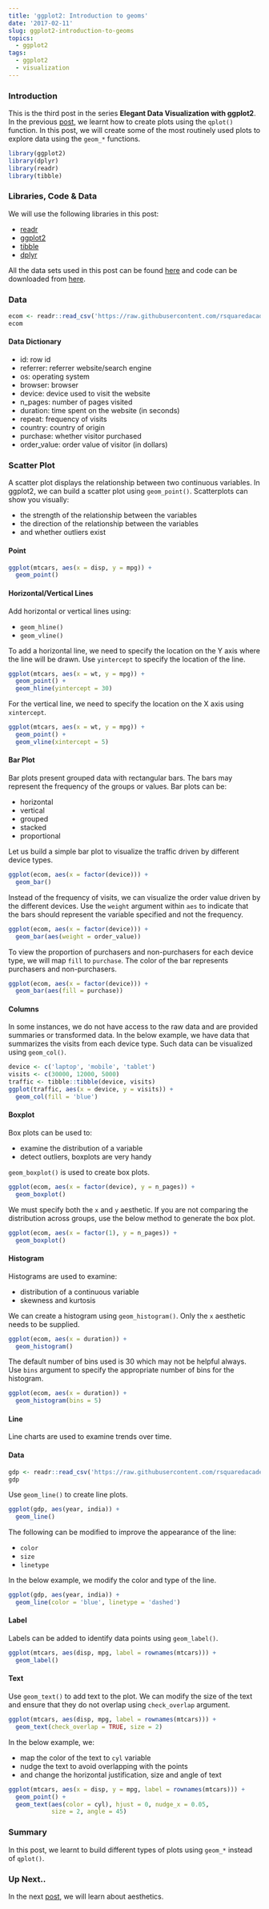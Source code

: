 ```yaml
---
title: 'ggplot2: Introduction to geoms'
date: '2017-02-11'
slug: ggplot2-introduction-to-geoms
topics:
  - ggplot2
tags:
  - ggplot2
  - visualization
---
```


### Introduction

This is the third post in the series **Elegant Data Visualization with ggplot2**. In the previous [post](https://blog.aravindhebbali.com/), we learnt how to create plots using the `qplot()` function. In this post, we will create some of the most routinely used plots to explore data using the `geom_*` functions. 

```r
library(ggplot2)
library(dplyr)
library(readr)
library(tibble)
```

### Libraries, Code & Data

We will use the following libraries in this post:

- [readr](https://readr.tidyverse.org/)
- [ggplot2](https://ggplot2.tidyverse.org/)
- [tibble](https://tibble.tidyverse.org/)
- [dplyr](https://dplyr.tidyverse.org/)

All the data sets used in this post can be found [here](https://github.com/rsquaredacademy/datasets) and code can be downloaded from [here](https://gist.github.com/rsquaredacademy/2d0d5d5b60d0ef0f4d1b227c8fb0335d).

### Data

```r
ecom <- readr::read_csv('https://raw.githubusercontent.com/rsquaredacademy/datasets/master/web.csv')
ecom
```

#### Data Dictionary

- id: row id
- referrer: referrer website/search engine
- os: operating system
- browser: browser
- device: device used to visit the website
- n_pages: number of pages visited
- duration: time spent on the website (in seconds)
- repeat: frequency of visits
- country: country of origin
- purchase: whether visitor purchased
- order_value: order value of visitor (in dollars)

### Scatter Plot

A scatter plot displays the relationship between two continuous variables. In ggplot2, we can build a scatter plot using `geom_point()`. Scatterplots can show you visually:

- the strength of the relationship between the variables 
- the direction of the relationship between the variables 
- and whether outliers exist

#### Point

```r
ggplot(mtcars, aes(x = disp, y = mpg)) + 
  geom_point()
```

#### Horizontal/Vertical Lines

Add horizontal or vertical lines using:

- `geom_hline()`
- `geom_vline()`

To add a horizontal line, we need to specify the location on the Y axis where 
the line will be drawn. Use `yintercept` to specify the location of the line.

```r
ggplot(mtcars, aes(x = wt, y = mpg)) +
  geom_point() +
  geom_hline(yintercept = 30) 
```

For the vertical line, we need to specify the location on the X axis using 
`xintercept`.

```r
ggplot(mtcars, aes(x = wt, y = mpg)) +
  geom_point() +
  geom_vline(xintercept = 5) 
```

#### Bar Plot

Bar plots present grouped data with rectangular bars. The bars may represent the frequency of the groups or values. Bar plots can be: 

- horizontal 
- vertical
- grouped
- stacked 
- proportional

Let us build a simple bar plot to visualize the traffic driven by different device types.

```r
ggplot(ecom, aes(x = factor(device))) +
  geom_bar()
```

Instead of the frequency of visits, we can visualize the order value driven by the 
different devices. Use the `weight` argument within `aes` to indicate that the bars 
should represent the variable specified and not the frequency.

```r
ggplot(ecom, aes(x = factor(device))) +
  geom_bar(aes(weight = order_value))
```

To view the proportion of purchasers and non-purchasers for each device type, we will
map `fill` to `purchase`. The color of the bar represents purchasers and non-purchasers.

```r
ggplot(ecom, aes(x = factor(device))) +
  geom_bar(aes(fill = purchase))
```

#### Columns

In some instances, we do not have access to the raw data and are provided summaries or 
transformed data. In the below example, we have data that summarizes the visits from 
each device type. Such data can be visualized using `geom_col()`. 

```r
device <- c('laptop', 'mobile', 'tablet')
visits <- c(30000, 12000, 5000)
traffic <- tibble::tibble(device, visits)
ggplot(traffic, aes(x = device, y = visits)) +
  geom_col(fill = 'blue') 
```

#### Boxplot

Box plots can be used to:

- examine the distribution of a variable  
- detect outliers, boxplots are very handy

`geom_boxplot()` is used to create box plots. 

```r
ggplot(ecom, aes(x = factor(device), y = n_pages)) +
  geom_boxplot()
```

We must specify both the `x` and `y` aesthetic. If you are not comparing the distribution
across groups, use the below method to generate the box plot.

```r
ggplot(ecom, aes(x = factor(1), y = n_pages)) +
  geom_boxplot()
```

#### Histogram

Histograms are used to examine:

- distribution of a continuous variable
- skewness and kurtosis

We can create a histogram using `geom_histogram()`. Only the `x` aesthetic needs to be supplied.

```r
ggplot(ecom, aes(x = duration)) +
  geom_histogram()
```

The default number of bins used is 30 which may not be helpful always. Use `bins` argument 
to specify the appropriate number of bins for the histogram.

```r
ggplot(ecom, aes(x = duration)) +
  geom_histogram(bins = 5)
```

#### Line

Line charts are used to examine trends over time.

#### Data

```r
gdp <- readr::read_csv('https://raw.githubusercontent.com/rsquaredacademy/datasets/master/gdp.csv')
gdp
```

Use `geom_line()` to create line plots.

```r
ggplot(gdp, aes(year, india)) +
  geom_line()
```

The following can be modified to improve the appearance of the line:

- `color`
- `size`
- `linetype` 

In the below example, we modify the color and type of the line.

```r
ggplot(gdp, aes(year, india)) +
  geom_line(color = 'blue', linetype = 'dashed')
```


#### Label

Labels can be added to identify data points using `geom_label()`.

```r
ggplot(mtcars, aes(disp, mpg, label = rownames(mtcars))) +
  geom_label()
```

#### Text

Use `geom_text()` to add text to the plot. We can modify the size of the text 
and ensure that they do not overlap using `check_overlap` argument.

```r
ggplot(mtcars, aes(disp, mpg, label = rownames(mtcars))) +
  geom_text(check_overlap = TRUE, size = 2)
```

In the below example, we: 

- map the color of the text to `cyl` variable 
- nudge the text to avoid overlapping with the points
- and change the horizontal justification, size and angle of text

```r
ggplot(mtcars, aes(x = disp, y = mpg, label = rownames(mtcars))) +
  geom_point() + 
  geom_text(aes(color = cyl), hjust = 0, nudge_x = 0.05, 
            size = 2, angle = 45)
```

### Summary 

In this post, we learnt to build different types of plots using `geom_*` instead of `qplot()`.

### Up Next..

In the next [post](https://blog.aravindhebbali.com), we will learn about aesthetics.

